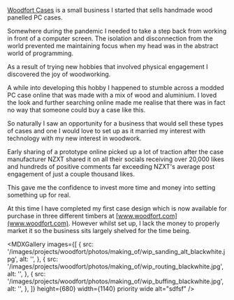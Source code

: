 
<MDXImage
  src={banner}
  width={1140}
  aspectRatio="6/3"
  priority
  wide
  layout="responsive"
  alt=""
/>

[Woodfort Cases](https://www.woodfortcases.com) is a small business I started that sells handmade wood panelled PC cases.

Somewhere during the pandemic I needed to take a step back from working in front of a computer screen. The isolation and disconnection from the world prevented me maintaining focus when my head was in the abstract world of programming.

As a result of trying new hobbies that involved physical engagement I discovered the joy of woodworking.

<MDXVideo
  src="/video/woodfort_advert_video_lowres.mp4"
  width={680}
  aspectRatio="17/10"
  caption="The Genisis case by Woodfort Cases here in Tasmanian Oak, American Walnut and Australian Blackwood."
  showMuteButton
/>

<MDXInstagramEmbed width={416} float="right" />

A while into developing this hobby I happened to stumble across
a modded PC case online that was made with a mix of wood and aluminium. I loved the
look and further searching online made me realise that there was in fact no way that
someone could buy a case like this.

So naturally I saw an opportunity for a business that would sell these types of cases and one I would love to set up as it married my interest with technology with my new interest in woodwork.

Early sharing of a prototype online picked up a lot of traction after the case manufacturer
NZXT shared it on all their socials receiving over 20,000 likes and hundreds of positive
comments far exceeding NZXT's average post engagement of just a couple thousand likes.

This gave me the confidence to invest more time and money into setting something up for real.

At this time I have completed my first case design which is now available for purchase in three different timbers at [www.woodfort.com](www.woodfort.com). However whilst set up, I lack the money to properly market it so the business sits largely shelved for the time being.

<MDXImage
  src={image1}
  height={680}
  width={1140}
  wide
  layout="responsive"
  alt=""
  caption="The Genesis case in the rich chocolate colouring of America Walnut."
/>

<MDXGallery
  images={[
    {
      src: '/images/projects/woodfort/photos/making_of/wip_sanding_alt_blackwhite.jpg',
      alt: '',
    },
    {
      src: '/images/projects/woodfort/photos/making_of/wip_routing_blackwhite.jpg',
      alt: '',
    },
    {
      src: '/images/projects/woodfort/photos/making_of/wip_buffing_blackwhite.jpg',
      alt: '',
    },
  ]}
  height={680}
  width={1140}
  priority
  wide
  alt="sdfsf"
/>

